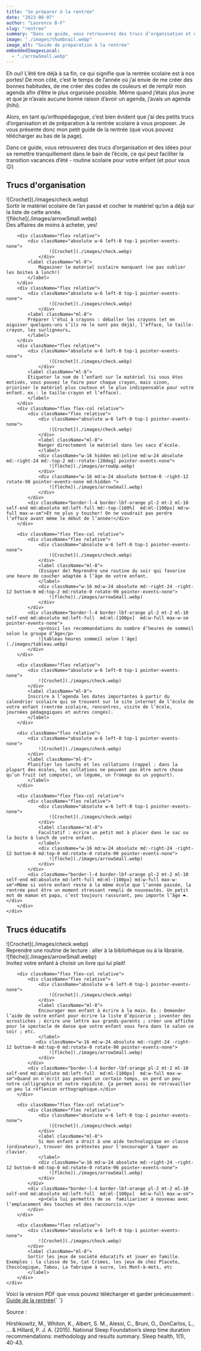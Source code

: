 ```yaml
---
title: "Se préparer à la rentrée"
date: "2023-08-07"
author: "Laurence B-F"
slug: "rentree"
summary: "Dans ce guide, vous retrouverez des trucs d’organisation et des idées pour se remettre tranquillement dans le bain de l’école, ce qui peut faciliter la transition vacances d’été - routine scolaire pour votre enfant (et pour vous 😉)"
image: "./images/thumbnail.webp"
image_alt: "Guide de préparation à la rentrée"
embeddedImagesLocal:
  - "./arrowSmall.webp"
---
```


<p className="p-4 font-mulish">
Eh oui! L’été tire déjà à sa fin, ce qui signifie que la rentrée scolaire est à nos portes! De mon côté, c’est le temps de l’année où j’ai envie de me créer des bonnes habitudes, de me créer des codes de couleurs et de remplir mon agenda afin d’être le plus organisée possible. Même quand j’étais plus jeune et que je n’avais aucune bonne raison d’avoir un agenda, j’avais un agenda (hihi). 
</p>

<p className="p-4 font-mulish">
Alors, en tant qu’orthopédagogue, c’est bien évident que j’ai des petits trucs d’organisation et de préparation à la rentrée scolaire à vous proposer. Je vous présente donc mon petit guide de la rentrée (que vous pouvez télécharger au bas de la page).
</p>

<p className="p-4 font-mulish">
Dans ce guide, vous retrouverez des trucs d’organisation et des idées pour se remettre tranquillement dans le bain de l’école, ce qui peut faciliter la transition vacances d’été - routine scolaire pour votre enfant (et pour vous 😉)
</p>

<h2 className="font-mulish font-bold text-xl ml-4 mt-12">Trucs d'organisation</h2>
<div className="grid crid-cols-1 md:grid-cols-2">
    <div className="flex flex-col border-r-4 border-t-4 border-lbf-orange rounded-tr-lg md:mx-4 mb-12 pr-10 py-6 gap-2 font-mulish ">
        <div className="flex flex-col relative">
            <div className="flex relative" >
                <div className="absolute w-6 left-0 top-1 pointer-events-none">
                    ![Crochet](./images/check.webp)
                </div>
                <label className="ml-8">
                    Sortir le matériel scolaire de l’an passé et cocher le matériel qu’on a déjà sur la liste de cette année. 
                </label>
                <div className="absolute w-16 -right-12 bottom-0 rotate-90 md:w-24 md:-right-24 md:-top-2 md:rotate-0 pointer-events-none">
                    ![flèche](./images/arrowSmall.webp)
                </div>
            </div>
            <div className="border-l-4 border-lbf-orange pl-2 mt-2 ml-10 self-end md:absolute md:left-full md:ml-[100px] md:top-0 md:w-full ">Des affaires de moins à acheter, yes!</div>
        </div>
        
        <div className="flex relative">
            <div className="absolute w-6 left-0 top-1 pointer-events-none">
                    ![Crochet](./images/check.webp)
                </div>
            <label className="ml-8">
                Magasiner le matériel scolaire manquant (ne pas oublier les boites à lunch!)
            </label>
        </div>
        <div className="flex relative">
            <div className="absolute w-6 left-0 top-1 pointer-events-none">
                    ![Crochet](./images/check.webp)
                </div>
            <label className="ml-8">
            Préparer l’étui à crayons : déballer les crayons (et en aiguiser quelques-uns s’ils ne le sont pas déjà), l’efface, le taille-crayon, les surligneurs…
            </label>
        </div>
        <div className="flex relative">
            <div className="absolute w-6 left-0 top-1 pointer-events-none">
                    ![Crochet](./images/check.webp)
                </div>
            <label className="ml-8">
            Étiqueter le nom de l’enfant sur le matériel (si vous êtes motivés, vous pouvez le faire pour chaque crayon, mais sinon, prioriser le matériel plus couteux et le plus indispensable pour votre enfant. ex.: le taille-crayon et l’efface).
            </label>
        </div>
        <div className="flex flex-col relative">
            <div className="flex relative">
                <div className="absolute w-6 left-0 top-1 pointer-events-none">
                    ![Crochet](./images/check.webp)
                </div>
                <label className="ml-8">
                Ranger directement le matériel dans les sacs d’école.
                </label>
                <div className="w-16 hidden md:inline md:w-24 absolute md:-right-24 md:-top-2 md:-rotate-[20deg] pointer-events-none">
                    ![flèche](./images/arrowUp.webp)
                </div>
                <div className="w-16 md:w-24 absolute bottom-0 -right-12 rotate-90 pointer-events-none md:hidden ">
                    ![flèche](./images/arrowSmall.webp)
                </div>
            </div>
            <div className="border-l-4 border-lbf-orange pl-2 mt-2 ml-10 self-end md:absolute md:left-full md:-top-[160%]  md:ml-[100px] md:w-full max-w-sm">Et ne plus y toucher! On ne voudrait pas perdre l’efface avant même le début de l’année!</div>
        </div>
        
        <div className="flex flex-col relative">
            <div className="flex relative">
                <div className="absolute w-6 left-0 top-1 pointer-events-none">
                    ![Crochet](./images/check.webp)
                </div>
                <label className="ml-8">
                (Essayer de) Reprendre une routine du soir qui favorise une heure de coucher adaptée à l’âge de votre enfant.
                </label>
                <div className="w-16 md:w-24 absolute md:-right-24 -right-12 bottom-0 md:top-2 md:rotate-0 rotate-90 pointer-events-none">
                    ![flèche](./images/arrowSmall.webp)
                </div>
            </div>
            <div className="border-l-4 border-lbf-orange pl-2 mt-2 ml-10 self-end md:absolute md:left-full  md:ml-[100px]  md:w-full max-w-sm pointer-events-none">
                <p>Voici les recommandations du nombre d’heures de sommeil selon le groupe d’âge</p>
                ![tableau heures sommeil selon l'âge](./images/tableau.webp)
            </div>
        </div>

        <div className="flex relative">
            <div className="absolute w-6 left-0 top-1 pointer-events-none">
                ![Crochet](./images/check.webp)
            </div>
            <label className="ml-8">
            Inscrire à l’agenda les dates importantes à partir du calendrier scolaire qui se trouvent sur le site internet de l’école de votre enfant (rentrée scolaire, rencontres, visite de l’école, journées pédagogiques et autres congés).
            </label>
        </div>

        <div className="flex relative">
            <div className="absolute w-6 left-0 top-1 pointer-events-none">
                ![Crochet](./images/check.webp)
            </div>
            <label className="ml-8">
            Planifier les lunchs et les collations (rappel : dans la plupart des écoles, les collations ne peuvent pas être autre chose qu’un fruit (et compote), un légume, un fromage ou un yogourt).
            </label>
        </div>

        <div className="flex flex-col relative">
            <div className="flex relative">
                <div className="absolute w-6 left-0 top-1 pointer-events-none">
                    ![Crochet](./images/check.webp)
                </div>
                <label className="ml-8">
                Facultatif : écrire un petit mot à placer dans le sac ou la boite à lunch de votre enfant.
                </label>
                <div className="w-16 md:w-24 absolute md:-right-24 -right-12 bottom-0 md:top-0 md:rotate-0 rotate-90 pointer-events-none">
                    ![flèche](./images/arrowSmall.webp)
                </div>
            </div>
            <div className="border-l-4 border-lbf-orange pl-2 mt-2 ml-10 self-end md:absolute md:left-full md:ml-[100px] md:w-full max-w-sm">Même si votre enfant reste à la même école que l’année passée, la rentrée peut être un moment stressant rempli de nouveautés. Un petit mot de maman et papa, c’est toujours rassurant, peu importe l’âge ❤️.</div>
        </div>
    </div>
</div>

<h2 className="font-mulish font-bold text-xl ml-4 mt-12">Trucs éducatifs</h2>
<div className="grid crid-cols-1 md:grid-cols-2">
    <div className="flex flex-col border-r-4 border-t-4 border-lbf-orange rounded-tr-lg md:mx-4 mb-12 pr-10 py-6 gap-2 font-mulish ">
        <div className="flex flex-col relative">
            <div className="flex relative" >
                <div className="absolute w-6 left-0 top-1 pointer-events-none">
                    ![Crochet](./images/check.webp)
                </div>
                <label className="ml-8">
                Reprendre une routine de lecture : aller à la bibliothèque ou à la librairie.
                </label>
                <div className="w-16 md:w-24 absolute md:-right-24 -right-12 bottom-0 md:top-0 md:rotate-0 rotate-90 pointer-events-none">
                    ![flèche](./images/arrowSmall.webp)
                </div>
            </div>
            <div className="border-l-4 border-lbf-orange pl-2 mt-2 ml-10 self-end md:absolute md:left-full md:ml-[100px] md:top-0 md:w-full ">Invitez votre enfant à choisir un livre qui lui plait!</div>
        </div>
        
        <div className="flex flex-col relative">
            <div className="flex relative">
                <div className="absolute w-6 left-0 top-1 pointer-events-none">
                    ![Crochet](./images/check.webp)
                </div>
                <label className="ml-8">
                Encourager mon enfant à écrire à la main. Ex.: Demander l’aide de votre enfant pour écrire la liste d’épicerie ; inventer des acrostiches ; écrire une lettre aux grands-parents ; créer une affiche pour le spectacle de danse que votre enfant vous fera dans le salon ce soir ; etc. 
                </label>
               <div className="w-16 md:w-24 absolute md:-right-24 -right-12 bottom-0 md:top-0 md:rotate-0 rotate-90 pointer-events-none">
                    ![flèche](./images/arrowSmall.webp)
                </div>
            </div>
            <div className="border-l-4 border-lbf-orange pl-2 mt-2 ml-10 self-end md:absolute md:left-full  md:ml-[100px]  md:w-full max-w-sm">Quand on n’écrit pas pendant un certain temps, on perd un peu notre calligraphie et notre rapidité. Ça permet aussi de retravailler un peu la réflexion orthographique.</div>
        </div>
        
        <div className="flex flex-col relative">
            <div className="flex relative">
                <div className="absolute w-6 left-0 top-1 pointer-events-none">
                    ![Crochet](./images/check.webp)
                </div>
                <label className="ml-8">
                Si mon enfant a droit à une aide technologique en classe (ordinateur), trouver des prétextes pour l'encourager à taper au clavier.
                </label>
                <div className="w-16 md:w-24 absolute md:-right-24 -right-12 bottom-0 md:top-0 md:rotate-0 rotate-90 pointer-events-none">
                    ![flèche](./images/arrowSmall.webp)
                </div>
            </div>
            <div className="border-l-4 border-lbf-orange pl-2 mt-2 ml-10 self-end md:absolute md:left-full  md:ml-[100px]  md:w-full max-w-sm">
                <p>Cela lui permettra de se  familiariser à nouveau avec l’emplacement des touches et des raccourcis.</p>
            </div>
        </div>

        <div className="flex relative">
            <div className="absolute w-6 left-0 top-1 pointer-events-none">
                ![Crochet](./images/check.webp)
            </div>
            <label className="ml-8">
            Sortir les jeux de société éducatifs et jouer en famille. Exemples : la classe de 5e, Cat Crimes, les jeux de chez Placote, Chocologique, Tabou, La fabrique à sucre, les Mont-à-mots, etc
            </label>
        </div>
    </div>
</div>

<p className="p-4 font-mulish">
Voici la version PDF que vous pouvez télécharger et garder précieusement : <a href={guide} download className="underline text-blue-500">Guide de la rentrée</a>{` `}
</p>

<div className="p-4 font-mulish">
    <p>
    Source :
    </p>
    <p className="text-sm">
    Hirshkowitz, M., Whiton, K., Albert, S. M., Alessi, C., Bruni, O., DonCarlos, L., ... & Hillard, P. J. A. (2015). National Sleep Foundation’s sleep time duration recommendations: methodology and results summary. Sleep health, 1(1), 40-43.
    </p>
</div>

